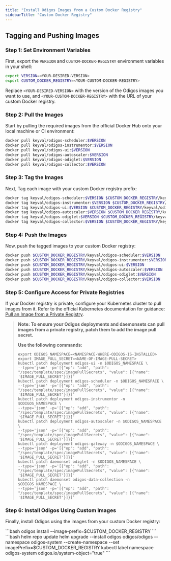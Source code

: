 ```yaml
---
title: "Install Odigos Images from a Custom Docker Registry"
sidebarTitle: "Custom Docker Registry"
---
```


## Tagging and Pushing Images


### Step 1: Set Environment Variables
First, export the `VERSION` and `CUSTOM-DOCKER-REGISTRY` environment variables in your shell:

```bash
export VERSION=<YOUR-DESIRED-VERSION>
export CUSTOM_DOCKER_REGISTRY=<YOUR-CUSTOM-DOCKER-REGISTRY>
```
Replace `<YOUR-DESIRED-VERSION>` with the version of the Odigos images you want to use, and `<YOUR-CUSTOM-DOCKER-REGISTRY>` with the URL of your custom Docker registry.

### Step 2: Pull the Images
Start by pulling the required images from the official Docker Hub onto your local machine or CI environment:

```bash
docker pull keyval/odigos-scheduler:$VERSION
docker pull keyval/odigos-instrumentor:$VERSION
docker pull keyval/odigos-ui:$VERSION
docker pull keyval/odigos-autoscaler:$VERSION
docker pull keyval/odigos-odiglet:$VERSION
docker pull keyval/odigos-collector:$VERSION
```

### Step 3: Tag the Images
Next, Tag each image with your custom Docker registry prefix:

```bash
docker tag keyval/odigos-scheduler:$VERSION $CUSTOM_DOCKER_REGISTRY/keyval/odigos-scheduler:$VERSION
docker tag keyval/odigos-instrumentor:$VERSION $CUSTOM_DOCKER_REGISTRY/keyval/odigos-instrumentor:$VERSION
docker tag keyval/odigos-ui:$VERSION $CUSTOM_DOCKER_REGISTRY/keyval/odigos-ui:$VERSION
docker tag keyval/odigos-autoscaler:$VERSION $CUSTOM_DOCKER_REGISTRY/keyval/odigos-autoscaler:$VERSION
docker tag keyval/odigos-odiglet:$VERSION $CUSTOM_DOCKER_REGISTRY/keyval/odigos-odiglet:$VERSION
docker tag keyval/odigos-collector:$VERSION $CUSTOM_DOCKER_REGISTRY/keyval/odigos-collector:$VERSION
```

### Step 4: Push the Images
Now, push the tagged images to your custom Docker registry:  
```bash
docker push $CUSTOM_DOCKER_REGISTRY/keyval/odigos-scheduler:$VERSION
docker push $CUSTOM_DOCKER_REGISTRY/keyval/odigos-instrumentor:$VERSION
docker push $CUSTOM_DOCKER_REGISTRY/keyval/odigos-ui:$VERSION
docker push $CUSTOM_DOCKER_REGISTRY/keyval/odigos-autoscaler:$VERSION
docker push $CUSTOM_DOCKER_REGISTRY/keyval/odigos-odiglet:$VERSION
docker push $CUSTOM_DOCKER_REGISTRY/keyval/odigos-collector:$VERSION
```

### Step 5: Configure Access for Private Registries

If your Docker registry is private, configure your Kubernetes cluster to pull images from it. Refer to the official Kubernetes documentation for guidance: [Pull an Image from a Private Registry](https://kubernetes.io/docs/tasks/configure-pod-container/pull-image-private-registry/).

> **Note: To ensure your Odigos deployments and daemonsets can pull images from a private registry, patch them to add the image pull secret.**
> 
> **Use the following commands:**  
> ``` 
> export ODIGOS_NAMESPACE=<NAMESPACE-WHERE-ODIGOS-IS-INSTALLED>
> export IMAGE_PULL_SECRET=<NAME-OF-IMAGE-PULL-SECRET>
> kubectl patch deployment odigos-ui -n $ODIGOS_NAMESPACE \
> --type='json' -p='[{"op": "add", "path": "/spec/template/spec/imagePullSecrets", "value": [{"name": '$IMAGE_PULL_SECRET'}]}]'
> kubectl patch deployment odigos-scheduler -n $ODIGOS_NAMESPACE \
> --type='json' -p='[{"op": "add", "path": "/spec/template/spec/imagePullSecrets", "value": [{"name": '$IMAGE_PULL_SECRET'}]}]'
> kubectl patch deployment odigos-instrumentor -n $ODIGOS_NAMESPACE \
> --type='json' -p='[{"op": "add", "path": "/spec/template/spec/imagePullSecrets", "value": [{"name": '$IMAGE_PULL_SECRET'}]}]'
> kubectl patch deployment odigos-autoscaler -n $ODIGOS_NAMESPACE \
> --type='json' -p='[{"op": "add", "path": "/spec/template/spec/imagePullSecrets", "value": [{"name": '$IMAGE_PULL_SECRET'}]}]'
> kubectl patch deployment odigos-gateway -n $ODIGOS_NAMESPACE \
> --type='json' -p='[{"op": "add", "path": "/spec/template/spec/imagePullSecrets", "value": [{"name": '$IMAGE_PULL_SECRET'}]}]'
> kubectl patch daemonset odiglet -n $ODIGOS_NAMESPACE \
> --type='json' -p='[{"op": "add", "path": "/spec/template/spec/imagePullSecrets", "value": [{"name": '$IMAGE_PULL_SECRET'}]}]'
> kubectl patch daemonset odigos-data-collection -n $ODIGOS_NAMESPACE \
> --type='json' -p='[{"op": "add", "path": "/spec/template/spec/imagePullSecrets", "value": [{"name": '$IMAGE_PULL_SECRET'}]}]'
> ```

### Step 6: Install Odigos Using Custom Images
Finally, install Odigos using the images from your custom Docker registry:


<Tabs>
  <Tab title="Odigos CLI">
```bash
odigos install --image-prefix=$CUSTOM_DOCKER_REGISTRY
```
  </Tab>
  <Tab title="Helm Chart">
```bash
helm repo update
helm upgrade --install odigos odigos/odigos --namespace odigos-system --create-namespace --set imagePrefix=$CUSTOM_DOCKER_REGISTRY
kubectl label namespace odigos-system odigos.io/system-object="true"
```  
  </Tab>

</Tabs>